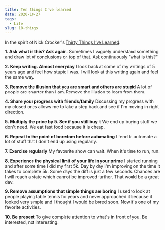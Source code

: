 ```yaml
---
title: Ten things I've learned
date: 2020-10-27
tags:
  - Life
slug: 10-things
---
```


In the spirit of Nick Crocker's [Thirty Things I’ve Learned](https://medium.com/things-ive-written/thirty-things-ive-learned-482765ee3503).

**1. Ask what is this? Ask again.** Sometimes I vaguely understand something and  draw lot of conclusions on top of that. Ask continuously "what is this?"

**2. Keep writing. Almost everyday** I look back at some of my writings of 5 years ago and feel how stupid I was. I will look at this writing again and feel the same way.

**3. Remove the illusion that you are smart and others are stupid** A lot of people are smarter than I am. Remove the illusion to learn from them.

**4. Share your progress with friends/family** Discussing my progress with my closed ones allows me to take a step back and see if I'm moving in right direction.

**5. Multiply the price by 5. See if you still buy it** We end up buying stuff we don't need. We eat fast food because it is cheap.

**6. Repeat to the point of boredom before automating** I tend to automate a lot of stuff that I don't end up using regularly.

**7. Exercise regularly** My favourite show can wait. When it's time to run, run.

**8. Experience the physical limit of your life in your prime** I started running and after some time I did my first 5k. Day by day I'm improving on the time it takes to complete 5k. Some days the diff is just a few seconds. Chances are I will reach a state which cannot be improved further. That would be a great day.

**9. Remove assumptions that simple things are boring** I used to look at people playing table tennis for years and never approached it because it looked very simple and I thought I would be bored soon. Now it's one of my favorite activities.

**10. Be present** To give complete attention to what's in front of you. Be interested, not interesting.
















